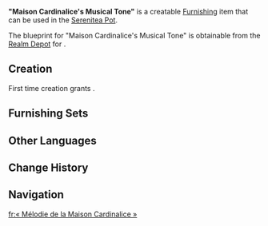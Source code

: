 {{Furnishing Infobox
|id             = 363356
|image          = Item Maison Cardinalice's Musical Tone.png
|category       = Ornaments
|subcategory    = Utensil
|quality        = 4
|adeptal_energy = 90
|load           = 85
|reduced_load   = 64
|description    = A gramophone found often in venues such as the [[Palais Mermonia]], used to help employees relax and improve their working state. Capable of storing sound for long periods, it faithfully reproduces music with great clarity. Given the high expense of the sound storage medium and the potential for wear and tear after repeated use, music is not played continuously. Most people consider the moment the gramophone is turned on to herald the arrival of a rare time of enjoyment.
|blueprint      = [[Realm Depot]]
}}
'''"Maison Cardinalice's Musical Tone"''' is a creatable [[Furnishing]] item that can be used in the [[Serenitea Pot]].

The blueprint for "Maison Cardinalice's Musical Tone" is obtainable from the [[Realm Depot]] for {{Item|Realm Currency|24|x=240}}.

==Creation==
First time creation grants {{Item|Trust|24|x=90}}.
{{Recipe
|type = Creation
|time = 16h
|Iron Chunk = 8
|White Iron Chunk = 4
|sort = Iron Chunk;White Iron Chunk
}}

==Furnishing Sets==
{{Craft Usage|type=Furnishing Set}}

==Other Languages==
{{Other Languages
|en      = "Maison Cardinalice's Musical Tone"
|zhs     = 「枢律之宫的乐音」
|zhs_rm  = 
|zht     = 「樞律之宮的樂音」
|zht_rm  = 
|zh_tl   = 
|ja      = 「枢律の宮殿の楽音」
|ja_rm   = "Shuritsu no Kyuuden no Gakuon"
|ja_tl   = 
|ko      = 「추기청의 음악」
|ko_rm   = 
|ko_tl   = "Music of Cardinal's Palace"
|es      = Clave musical del palacio cardenalicio
|es_tl   = Cardinal's Palace Musical Key
|fr      = «&nbsp;Mélodie de la Maison Cardinalice&nbsp;»
|fr_tl   = "Maison Cardinalice's Melody"
|ru      = Музыка Дворца Кардиналис
|ru_tl   = {{Lex|Maison Cardinalice|ru}}'s Music
|th      = "บทเพลงของวังแห่งกฎหมาย"
|th_rm   = 
|th_tl   = 
|vi      = Âm Nhạc Của Sảnh Chính Luật
|vi_tl   = 
|de      = „Klang der Maison Cardinalice“
|de_tl   = "Maison Cardinalice's Tone"
|id      = "Nada Musik Maison Cardinalice"
|id_tl   = "Maison Cardinalice's Musical Tone"
|pt      = "Tom Musical de Maison Cardinalice"
|pt_tl   = 
|tr      = "Sayıştay Dairesinin Müziği"
|tr_tl   = 
|it      = Musica della Maison Cardinalice
|it_tl   = Maison Cardinalice's Music
}}

==Change History==
{{Change History|4.1}}

==Navigation==
{{Furnishing Navbox|interior}}

[[fr:« Mélodie de la Maison Cardinalice »]]